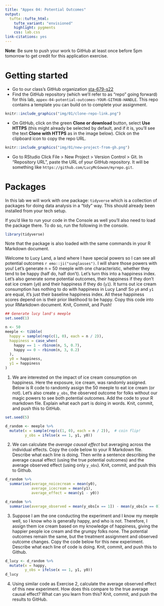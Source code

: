 ```yaml
---
title: "Appex 04: Potential Outcomes"
output: 
  tufte::tufte_html:
    tufte_variant: "envisioned"
    highlight: pygments
    css: lab.css
link-citations: yes
---
```


**Note**: Be sure to push your work to GitHub at least once before 5pm tomorrow to get credit for this application exercise.

# Getting started

- Go to our class's GitHub organization [sta-679-s22](https://github.com/sta-679-s22)
- Find the GitHub repository (which we'll refer to as "repo" going forward) for this lab, `appex-04-potential-outcomes-YOUR-GITHUB-HANDLE`. This repo contains a template you can build on to complete your assignment.

```r
knitr::include_graphics("img/01/clone-repo-link.png")
```

- On GitHub, click on the green **Clone or download** button, select **Use HTTPS** (this might already be selected by default, and if it is, you'll see the text **Clone with HTTPS** as in the image below). Click on the clipboard icon to copy the repo URL.

```r
knitr::include_graphics("img/01/new-project-from-gh.png")
```

- Go to RStudio Click File > New Project > Version Control > Git. In "Repository URL", paste the URL of your GitHub repository. It will be something like `https://github.com/LucyMcGowan/myrepo.git`.

# Packages

In this lab we will work with one package: `tidyverse` which is a collection of packages for doing data analysis in a "tidy" way. This should already been installed from your tech setup. 

If you'd like to run your code in the Console as well you'll also need to load the package there. To do so, run the following in the console. 

```r
library(tidyverse) 
```

Note that the package is also loaded with the same commands in your R Markdown document.

Welcome to Lucy Land, a land where I have special powers so I can see all potential outcomes `r emo::ji("sunglasses")`. I will share those powers with you! Let's generate n = 50 meeple with one characteristic, whether they tend to be happy (half do, half don't). Let's turn this into a happiness index. Let's also generate some potential outcomes, their happiness if they don't eat ice cream (`y0`) and their happiness if they do (`y1`). It turns out ice cream consumption has nothing to do with happiness in Lucy Land! So `y0` and `y1` are equal, it's just their baseline happiness index. All these happiness scores depend on is their prior likelihood to be happy. Copy this code into your RMarkdown document. Knit, Commit, and Push!

```r
## Generate lucy land's meeple
set.seed(1)

n <- 50
meeple <- tibble(
  happy = sample(rep(c(1, 0), each = n / 2)),
  happiness = case_when(
    happy == 1 ~ rbinom(n, 5, 0.7),
    happy == 0 ~ rbinom(n, 3, 0.2)
  ),
  y0 = happiness,
  y1 = happiness
)
```


1. We are interested on the impact of ice cream consumption on happiness. Here the exposure, ice cream, was randomly assigned. Below is R code to randomly assign the 50 meeple to eat ice cream (or not). Let's also create `y_obs`, the observed outcome for folks without our magic powers to see both potential outcomes. Add the code to your R markdown file. Explain what each part is doing in words. Knit, commit, and push this to GitHub.

```r
set.seed(5)

d_random <- meeple %>%
  mutate(x = sample(rep(c(1, 0), each = n / 2)),  # coin flip!
         y_obs = ifelse(x == 1, y1, y0))
```

2. We can calculate the *average causal effect* but averaging across the individual effects. Copy the code below to your R Markdown file. Describe what each line is doing. Then write a sentence describing the average causal effect (using the true potential outcomes) and the average observed effect (using only `y_obs`). Knit, commit, and push this to Github.

```r
d_random %>%
  summarise(average_noicecream = mean(y0),
            average_icecream = mean(y1),
            average_effect = mean(y1 - y0))

d_random %>%
  summarise(average_observed = mean(y_obs[x == 1]) - mean(y_obs[x == 0]))
```
3. Suppose I am the one conducting the experiment and I know my meeple well, so I know who is generally happy, and who is not. Therefore, I assign them ice cream based on my knowledge of happiness, giving the happier people ice cream and the grumpy folks none. The potential outcomes remain the same, but the treatment assignment and observed outcome changes. Copy the code below for this new experiment. Describe what each line of code is doing. Knit, commit, and push this to Github.

```r
d_lucy <- d_random %>%
  mutate(x = happy,
         y_obs = ifelse(x == 1, y1, y0)) 
d_lucy
```

4. Using similar code as Exercise 2, calculate the average observed effect of this new experiment. How does this compare to the true average causal effect? What can you learn from this? Knit, commit, and push the results to GitHub.
